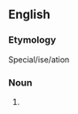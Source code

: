 {{also|spécialisation}}

==English==

===Etymology===
{{suffix|en|specialise|ation}}
Special/ise/ation

===Noun===
{{en-noun}}

# {{standard spelling of|en|from=Non-Oxford British spelling|specialization}}